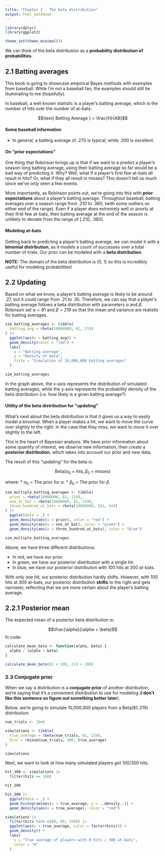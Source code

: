 ```yaml
---
title: "Chapter 2 - The beta distribution"
output: html_notebook
---
```

```r
library(dplyr)
library(ggplot2)

theme_set(theme_minimal())
```



We can think of the beta distribution as a **probability distribution of probabilities**.

## 2.1 Batting averages

This book is going to showcase empirical Bayes methods with examples from baseball. While I'm not a baseball fan, the examples should still be illuminating to me (hopefully).

In baseball, a well known statistic is a player's batting average, which is the number of hits over the number of at-bats:

$$\text{ Batting Average } = \frac{H}{AB}$$

#### Some baseball information
* In general, a batting average of .270 is typical, while .300 is excellent.

#### On "prior expectations"
One thing that Robinson brings up is that if we want to a predict a player's season-long batting average, using their batting average so far would be a bad way of predicting it. Why? Well, what if a player's first few at-bats all result in hits? Or, what if they all result in misses? This doesn't tell us much since we've only seen a few events.

More importantly, as Robinson points out, we're going into this with **prior expectations** about a player's batting average. Throughout baseball, batting averages over a season range from .210 to .360, (with some outliers on either end of the range). Even if a player does extremely well or poorly at their first few at-bats, their batting average at the end of the season is unlikely to deviate from the range of [.210, .360].

#### Modeling at-bats
Getting back to predicting a player's batting average, we can model it with a **binomial distribution**, as it models a count of successes over a total number of trials. Our prior can be modeled with a **beta distribution**.

**NOTE:** The domain of the beta distribution is (0, 1) so this is incredibly useful for modeling probabilities!

## 2.2 Updating

Based on what we know, a player's batting average is likely to be around .27, but it could range from .21 to .35. Therefore, we can say that a player's batting average follows a beta distribution with parameters $\alpha$ and $\beta$. Robinson set $\alpha = 81$ and $\beta = 219$ so that the mean and variance are realistic for batting averages.
```r
sim_batting_averages <- tibble(
  batting_avg = rbeta(10000000, 81, 219)
) |> 
  ggplot(aes(x = batting_avg)) +
  geom_density(color = "red") +
  labs(
    x = "Batting average",
    y = "Density of beta",
    title = "Simulation of 10,000,000 batting averages"
  )

sim_batting_averages
```
In the graph above, the x-axis represents the distribution of simulated batting averages, while the y-axis represents the probability density of the beta distribution (i.e. how likely is a given batting average?)

#### Utility of the beta distribution for "updating"
What's neat about the beta distribution is that it gives us a way to easily model a binomial. When a player makes a hit, we want to move the curve over slightly to the right. In the case that they miss, we want to move it over slightly to the left. 

This is the heart of Bayesian analysis. We have prior information about some quantity of interest, we observe new information, then create a **posterior distribution**, which takes into account our prior and new data.

The result of this "updating" for the beta is: 

$$\text{Beta}(\alpha_0 + \text{hits}, \beta_0 + \text{misses})$$

where:
* $\alpha_0$ = The prior for $\alpha$.
* $\beta_0$ = The prior for $\beta$.

```r
sim_multiple_batting_averages <- tibble(
  prior = rbeta(10000000, 81, 219),
  one_at_bat = rbeta(10000000, 82, 219),
  three_hundred_at_bats = rbeta(10000000, 181, 419)
) |> 
  ggplot(data = _) +
  geom_density(aes(x = prior), color = "red") +
  geom_density(aes(x = one_at_bat), color = "green") +
  geom_density(aes(x = three_hundred_at_bats), color = "blue")

sim_multiple_batting_averages
```
Above, we have three different distributions:

* In red, we have our prior.
* In green, we have our posterior distribution with a single hit.
* In blue, we have our posterior distribution with 100 hits at 300 at-bats.

With only one hit, our posterior distribution hardly shifts. However, with 100 hits at 300 at-bats, our posterior distribution **shifts** to the right and gets narrower, reflecting that we are more certain about the player's batting average.

## 2.2.1 Posterior mean 
The expected mean of a posterior beta distribution is:

$$\frac{\alpha}{\alpha + \beta}$$
In code:
```r
calculate_mean_beta <- function(alpha, beta) {
  alpha / (alpha + beta)
}

calculate_mean_beta(82 + 100, 219 + 200)
```
### 2.3 Conjugate prior

When we say a distribution is a **conjugate prior** of another distribution, we're saying that it's a convenient distribution to use for modeling (**I don't like this sentence so figure out something better later**).

Below, we're going to simulate 10,000,000 players from a $\text{Beta}(81, 219)$ distribution:
```r
num_trials <- 10e6

simulations <- tibble(
  true_average = rbeta(num_trials, 81, 219),
  hits = rbinom(num_trials, 300, true_average)
)

simulations
```
Next, we want to look at how many simulated players got 100/300 hits:
```r
hit_100 <- simulations |> 
  filter(hits == 100)

hit_100
```

```r
hit_100 |>
  ggplot(data = _) +
  geom_histogram(aes(x = true_average, y = ..density..)) +
  geom_density(aes(x = true_average), color = "red")
```

```r
simulations |> 
  filter(hits %in% c(60, 80, 100)) |> 
  ggplot(aes(x = true_average, color = factor(hits))) + 
  geom_density() +
  labs(
    x = "True average of players with H hits / 300 at-bats",
    color = "H"
  )
```



